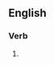 ==English==

===Verb===
{{head|en|verb form}}

# {{present participle of|renominate|lang=en|nocat=1}}
